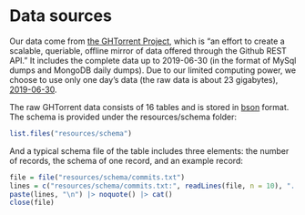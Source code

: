 # Data sources

Our data come from [the GHTorrent Project](https://ghtorrent.org/){target="_blank"}, which is "an effort to create a scalable, queriable, offline mirror of data offered through the Github REST API." It includes the complete data up to 2019-06-30 (in the format of MySql dumps and MongoDB daily dumps). Due to our limited computing power, we choose to use only one day's data (the raw data is about 23 gigabytes), [2019-06-30](http://ghtorrent-downloads.ewi.tudelft.nl/mongo-daily/mongo-dump-2019-06-30.tar.gz){target="_blank"}.

The raw GHTorrent data consists of 16 tables and is stored in [bson](https://en.wikipedia.org/wiki/BSON){target="_blank"} format. The schema is provided under the resources/schema folder:

```r
list.files("resources/schema")
```

And a typical schema file of the table includes three elements: the number of records, the schema of one record, and an example record:

```r
file = file("resources/schema/commits.txt")
lines = c("resources/schema/commits.txt:", readLines(file, n = 10), "...")
paste(lines, "\n") |> noquote() |> cat()
close(file)
```
